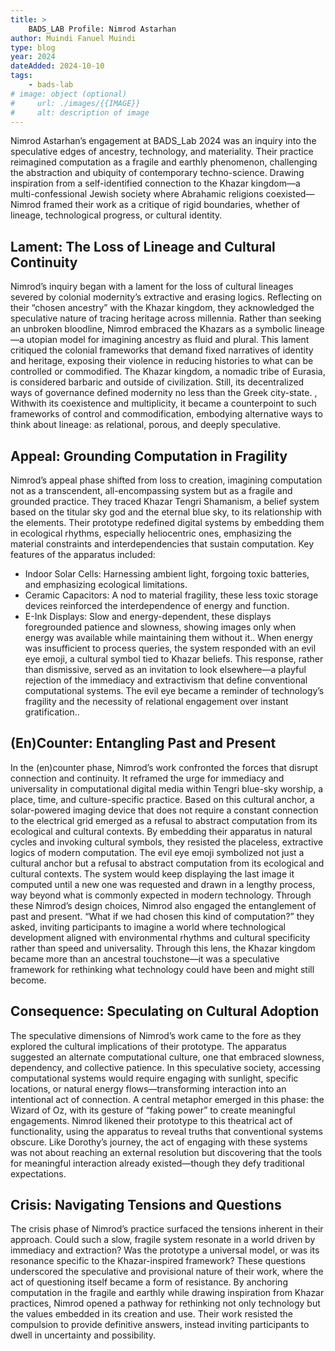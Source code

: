 ```yaml
---
title: >
    BADS_LAB Profile: Nimrod Astarhan
author: Muindi Fanuel Muindi
type: blog
year: 2024
dateAdded: 2024-10-10
tags:
    - bads-lab
# image: object (optional)
#     url: ./images/{{IMAGE}}
#     alt: description of image
---
```


Nimrod Astarhan’s engagement at BADS_Lab 2024 was an inquiry into the speculative edges of ancestry, technology, and materiality. Their practice reimagined computation as a fragile and earthly phenomenon, challenging the abstraction and ubiquity of contemporary techno-science. Drawing inspiration from a self-identified connection to the Khazar kingdom—a multi-confessional Jewish society where Abrahamic religions coexisted—Nimrod framed their work as a critique of rigid boundaries, whether of lineage, technological progress, or cultural identity.

## Lament: The Loss of Lineage and Cultural Continuity

Nimrod’s inquiry began with a lament for the loss of cultural lineages severed by colonial modernity’s extractive and erasing logics. Reflecting on their “chosen ancestry” with the Khazar kingdom, they acknowledged the speculative nature of tracing heritage across millennia. Rather than seeking an unbroken bloodline, Nimrod embraced the Khazars as a symbolic lineage—a utopian model for imagining ancestry as fluid and plural.
This lament critiqued the colonial frameworks that demand fixed narratives of identity and heritage, exposing their violence in reducing histories to what can be controlled or commodified. The Khazar kingdom, a nomadic tribe of Eurasia, is considered barbaric and outside of civilization. Still, its decentralized ways of governance defined modernity no less than the Greek city-state. , Withwith its coexistence and multiplicity, it became a counterpoint to such frameworks of control and commodification, embodying alternative ways to think about lineage: as relational, porous, and deeply speculative.

## Appeal: Grounding Computation in Fragility

Nimrod’s appeal phase shifted from loss to creation, imagining computation not as a transcendent, all-encompassing system but as a fragile and grounded practice. They traced Khazar Tengri Shamanism, a belief system based on the titular sky god and the eternal blue sky, to its relationship with the elements. Their prototype redefined digital systems by embedding them in ecological rhythms, especially heliocentric ones, emphasizing the material constraints and interdependencies that sustain computation.
Key features of the apparatus included:

-   Indoor Solar Cells: Harnessing ambient light, forgoing toxic batteries, and emphasizing ecological limitations.
-   Ceramic Capacitors: A nod to material fragility, these less toxic storage devices reinforced the interdependence of energy and function.
-   E-Ink Displays: Slow and energy-dependent, these displays foregrounded patience and slowness, showing images only when energy was available while maintaining them without it..
    When energy was insufficient to process queries, the system responded with an evil eye emoji, a cultural symbol tied to Khazar beliefs. This response, rather than dismissive, served as an invitation to look elsewhere—a playful rejection of the immediacy and extractivism that define conventional computational systems. The evil eye became a reminder of technology’s fragility and the necessity of relational engagement over instant gratification..

## (En)Counter: Entangling Past and Present

In the (en)counter phase, Nimrod’s work confronted the forces that disrupt connection and continuity. It reframed the urge for immediacy and universality in computational digital media within Tengri blue-sky worship, a place, time, and culture-specific practice. Based on this cultural anchor, a solar-powered imaging device that does not require a constant connection to the electrical grid emerged as a refusal to abstract computation from its ecological and cultural contexts.
By embedding their apparatus in natural cycles and invoking cultural symbols, they resisted the placeless, extractive logics of modern computation. The evil eye emoji symbolized not just a cultural anchor but a refusal to abstract computation from its ecological and cultural contexts.
The system would keep displaying the last image it computed until a new one was requested and drawn in a lengthy process, way beyond what is commonly expected in modern technology. Through these Nimrod’s design choices, Nimrod also engaged the entanglement of past and present. “What if we had chosen this kind of computation?” they asked, inviting participants to imagine a world where technological development aligned with environmental rhythms and cultural specificity rather than speed and universality. Through this lens, the Khazar kingdom became more than an ancestral touchstone—it was a speculative framework for rethinking what technology could have been and might still become.

## Consequence: Speculating on Cultural Adoption

The speculative dimensions of Nimrod’s work came to the fore as they explored the cultural implications of their prototype. The apparatus suggested an alternate computational culture, one that embraced slowness, dependency, and collective patience. In this speculative society, accessing computational systems would require engaging with sunlight, specific locations, or natural energy flows—transforming interaction into an intentional act of connection.
A central metaphor emerged in this phase: the Wizard of Oz, with its gesture of “faking power” to create meaningful engagements. Nimrod likened their prototype to this theatrical act of functionality, using the apparatus to reveal truths that conventional systems obscure. Like Dorothy’s journey, the act of engaging with these systems was not about reaching an external resolution but discovering that the tools for meaningful interaction already existed—though they defy traditional expectations.

## Crisis: Navigating Tensions and Questions

The crisis phase of Nimrod’s practice surfaced the tensions inherent in their approach. Could such a slow, fragile system resonate in a world driven by immediacy and extraction? Was the prototype a universal model, or was its resonance specific to the Khazar-inspired framework? These questions underscored the speculative and provisional nature of their work, where the act of questioning itself became a form of resistance.
By anchoring computation in the fragile and earthly while drawing inspiration from Khazar practices, Nimrod opened a pathway for rethinking not only technology but the values embedded in its creation and use. Their work resisted the compulsion to provide definitive answers, instead inviting participants to dwell in uncertainty and possibility.
